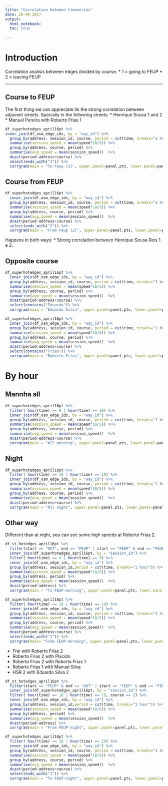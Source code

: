 ```yaml
---
title: "Correlation between timeseries"
date: 26-09-2017
output: 
  html_notebook:
  toc: true
  
---
```


# Introduction 

Correlation analisis between edges divided by course.
  * 1 = going to FEUP
  * 2 = leaving FEUP 

--------------------------------------------------------------------------------

## Course to FEUP 

The first thing we can appreciate its the strong correlation between adjacent 
streets. Specially in the following streets:
  * Henrique Sousa 1 and 2 
  * Manuel Pereira with Roberto Frias 1 
 

```r
df_superhotedges_april16pt %>% 
inner_join(df_osm_edge_ids, by = "way_id") %>% 
  group_by(address, session_id, course, period = cut(time, breaks="1 hour")) %>%
  summarise(session_speed = mean(speed*18/5)) %>%  
  group_by(address, course, period) %>%
  summarise(avg_speed = mean(session_speed))  %>% 
  dcast(period~address+course) %>% 
  select(ends_with("1")) %>% 
  corrgram(main = "To Feup (1)", upper.panel=panel.pts, lower.panel=panel.cor)

```

## Course from FEUP 

```r
df_superhotedges_april16pt %>% 
  inner_join(df_osm_edge_ids, by = "way_id") %>% 
  group_by(address, session_id, course, period = cut(time, breaks="1 hour")) %>%
  summarise(session_speed = mean(speed*18/5)) %>%  
  group_by(address, course, period) %>%
  summarise(avg_speed = mean(session_speed))  %>% 
  dcast(period~address+course) %>% 
  select(ends_with("2")) %>% 
  corrgram(main = "From Feup (2)", upper.panel=panel.pts, lower.panel=panel.cor)

```

Happens in both ways:
  * Strong correlation between Henrique Sousa Reis 1 e 2. 

## Opposite course

```r
df_superhotedges_april16pt %>% 
  inner_join(df_osm_edge_ids, by = "way_id") %>% 
  group_by(address, session_id, course, period = cut(time, breaks="1 hour")) %>%
  summarise(session_speed = mean(speed*18/5)) %>%  
  group_by(address, course, period) %>%
  summarise(avg_speed = mean(session_speed))  %>% 
  dcast(period~address+course) %>% 
  select(contains("Eduardo")) %>% 
  corrgram(main = "Eduardo Silva", upper.panel=panel.pts, lower.panel=panel.cor)

```


```r
df_superhotedges_april16pt %>% 
  inner_join(df_osm_edge_ids, by = "way_id") %>% 
  group_by(address, session_id, course, period = cut(time, breaks="1 hour")) %>%
  summarise(session_speed = mean(speed*18/5)) %>%  
  group_by(address, course, period) %>%
  summarise(avg_speed = mean(session_speed))  %>% 
  dcast(period~address+course) %>% 
  select(contains("Frias")) %>% 
  corrgram(main = "Roberto Frias", upper.panel=panel.pts, lower.panel=panel.cor)

```


# By hour 

## Mannha all
```r
df_superhotedges_april16pt %>% 
  filter( hour(time) == 9 | hour(time) == 10) %>% 
  inner_join(df_osm_edge_ids, by = "way_id") %>% 
  group_by(address, session_id, course, period = cut(time, breaks="1 hour")) %>%
  summarise(session_speed = mean(speed*18/5)) %>%  
  group_by(address, course, period) %>%
  summarise(avg_speed = mean(session_speed))  %>% 
  dcast(period~address+course) %>% 
  corrgram(main = "All morning", upper.panel=panel.pts, lower.panel=panel.cor)
```


## Night 
```r
df_superhotedges_april16pt %>% 
  filter( hour(time) == 18 | hour(time) == 19) %>% 
  inner_join(df_osm_edge_ids, by = "way_id") %>% 
  group_by(address, session_id, course, period = cut(time, breaks="1 hour")) %>%
  summarise(session_speed = mean(speed*18/5)) %>%  
  group_by(address, course, period) %>%
  summarise(avg_speed = mean(session_speed))  %>% 
  dcast(period~address+course) %>% 
  corrgram(main = "All night", upper.panel=panel.pts, lower.panel=panel.cor)
```


## Other way 
  
  Different than at night, you can see some high speeds at Roberto Frias 2. 
  

```r
df_st_hotedges_april16pt %>% 
  filter(start == "OUT", end == "FEUP" | start == "FEUP" & end == "FEUP") %>% 
  inner_join(df_superhotedges_april16pt, by = "session_id") %>% 
  filter( hour(time) == 8 | hour(time) == 9) %>% 
  inner_join(df_osm_edge_ids, by = "way_id") %>% 
  group_by(address, session_id,period = cut(time, breaks="1 hour")) %>%
  summarise(session_speed = mean(speed*18/5)) %>%  
  group_by(address, period) %>%
  summarise(avg_speed = mean(session_speed))  %>% 
  dcast(period~address) %>% 
  corrgram(main = "To FEUP-morning", upper.panel=panel.pts, lower.panel=panel.cor)
```
```r
df_superhotedges_april16pt %>% 
  filter( hour(time) == 18 | hour(time) == 19) %>% 
  inner_join(df_osm_edge_ids, by = "way_id") %>% 
  group_by(address, session_id, course, period = cut(time, breaks="1 hour")) %>%
  summarise(session_speed = mean(speed*18/5)) %>%  
  group_by(address, course, period) %>%
  summarise(avg_speed = mean(session_speed))  %>% 
  dcast(period~address+course) %>% 
  select(ends_with("1")) %>% 
  corrgram(main= "From FEUP-morning", upper.panel=panel.pts, lower.panel=panel.cor)
```

  * Frei with Roberto Frias 2 
  * Roberto Frias 2 with Placido 
  * Roberto Frias 2 with Roberto Frias 1 
  * Roberto Frias 1 with Manuel Silva 
  * HSR 2 with Eduardo Silva 2

```r
df_st_hotedges_april16pt %>% 
  filter(start == "FEUP" & end == "OUT" | start == "FEUP" & end == "FEUP") %>% 
  inner_join(df_superhotedges_april16pt, by = "session_id") %>% 
  filter( hour(time) == 18 | hour(time) == 19, course == 2) %>% 
  inner_join(df_osm_edge_ids, by = "way_id") %>% 
  group_by(address, session_id,period = cut(time, breaks="1 hour")) %>%
  summarise(session_speed = mean(speed*18/5)) %>%  
  group_by(address, period) %>%
  summarise(avg_speed = mean(session_speed))  %>% 
  dcast(period~address) %>% 
  corrgram(main = "From FEUP-night", upper.panel=panel.pts, lower.panel=panel.cor) 
```

```r
df_superhotedges_april16pt %>% 
  filter( hour(time) == 18 | hour(time) == 19) %>% 
  inner_join(df_osm_edge_ids, by = "way_id") %>% 
  group_by(address, session_id, course, period = cut(time, breaks="1 hour")) %>%
  summarise(session_speed = mean(speed*18/5)) %>%  
  group_by(address, course, period) %>%
  summarise(avg_speed = mean(session_speed))  %>% 
  dcast(period~address+course) %>% 
  select(ends_with("1")) %>% 
  corrgram(main = "To FEUP-night", upper.panel=panel.pts, lower.panel=panel.cor)
```